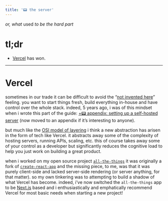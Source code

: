 ```yaml
---
title: '📟 the server'
---
```


*or, what* used *to be the hard part*

# tl;dr
- [Vercel](https://vercel.com/) has won.


----------
# Vercel

sometimes in our trade it can be difficult to avoid the “[not invented here](https://en.wikipedia.org/wiki/Not_invented_here)” feeling. you want to start things fresh, build everything in-house and have control over the whole stack. indeed, 5 years ago, i was of this mindset when i wrote this part of the guide: [+📟 appendix: setting up a self-hosted server](/appendix-setting-up-a-self-hosted-server) (now moved to an appendix if it’s interesting to anyone).

but much like the [OSI model of layering](https://en.wikipedia.org/wiki/OSI_model) i think a new abstraction has arisen in the form of tech like Vercel. it abstracts away some of the complexity of hosting servers, running APIs, scaling, etc. this of course takes away some of your control as a developer but significantly reduces the cognitive load to help you just work on building a great product.

when i worked on my open source project [`all-the-things`](https://github.com/mimecuvalo/all-the-things) it was originally a fork of [`create-react-app`](https://create-react-app.dev/) and the missing piece, to me, was that it was purely client-side and lacked server-side rendering (or server anything, for that matter). so my own tinkering was to attempting to build a shadow of what Vercel has become. indeed, i’ve now switched the `all-the-things` app to be [Next.js](https://nextjs.org/) based and i enthusiastically and emphatically recommend Vercel for most basic needs when starting a new project!
